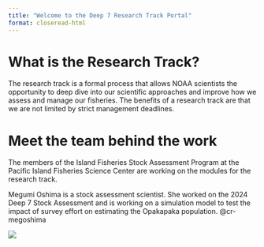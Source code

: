 ```yaml
---
title: "Welcome to the Deep 7 Research Track Portal"
format: closeread-html
---
```


# What is the Research Track?

The research track is a formal process that allows NOAA scientists the opportunity to deep dive into our scientific approaches and improve how we assess and manage our fisheries. The benefits of a research track are that we are not limited by strict management deadlines.

# Meet the team behind the work

The members of the Island Fisheries Stock Assessment Program at the Pacific Island Fisheries Science Center are working on the modules for the research track.

:::: cr-section
Megumi Oshima is a stock assessment scientist. She worked on the 2024 Deep 7 Stock Assessment and is working on a simulation model to test the impact of survey effort on estimating the Opakapaka population. @cr-megoshima

::: {#cr-megoshima}
![](static/moshima.jpeg)
:::
::::